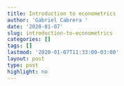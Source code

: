 ```yaml
---
title: Introduction to econometrics
author: 'Gabriel Cabrera '
date: '2020-01-07'
slug: introduction-to-econometrics
categories: []
tags: []
lastmod: '2020-01-07T11:33:00-03:00'
layout: post
type: post
highlight: no
---
```

